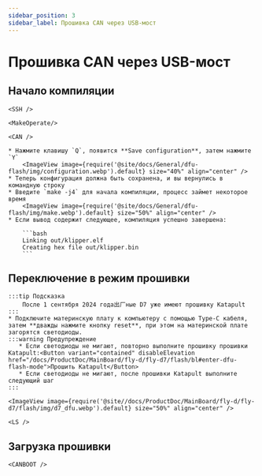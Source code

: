 ```yaml
---
sidebar_position: 3
sidebar_label: Прошивка CAN через USB-мост
---
```




# Прошивка CAN через USB-мост

## Начало компиляции

    <SSH />

    <MakeOperate/>

    <CAN />

    * Нажмите клавишу `Q`, появится **Save configuration**, затем нажмите `Y`
        <ImageView image={require('@site/docs/General/dfu-flash/img/configuration.webp').default} size="40%" align="center" />
    * Теперь конфигурация должна быть сохранена, и вы вернулись в командную строку
    * Введите `make -j4` для начала компиляции, процесс займет некоторое время
        <ImageView image={require('@site/docs/General/dfu-flash/img/make.webp').default} size="50%" align="center" />
    * Если вывод содержит следующее, компиляция успешно завершена:

        ```bash
        Linking out/klipper.elf
        Creating hex file out/klipper.bin
        ```

## Переключение в режим прошивки

    :::tip Подсказка
        После 1 сентября 2024 года出厂ные D7 уже имеют прошивку Katapult
    :::
    * Подключите материнскую плату к компьютеру с помощью Type-C кабеля, затем **дважды нажмите кнопку reset**, при этом на материнской плате загорятся светодиоды.
    :::warning Предупреждение
       * Если светодиоды не мигают, повторно выполните прошивку прошивки Katapult:<Button variant="contained" disableElevation href="/docs/ProductDoc/MainBoard/fly-d/fly-d7/flash/bl#enter-dfu-flash-mode">Прошить Katapult</Button>
       * Если светодиоды не мигают, после прошивки Katapult выполните следующий шаг
    :::

    <ImageView image={require('@site//docs/ProductDoc/MainBoard/fly-d/fly-d7/flash/img/d7_dfu.webp').default} size="50%" align="center" />

    <LS />

## Загрузка прошивки

    <CANBOOT />
